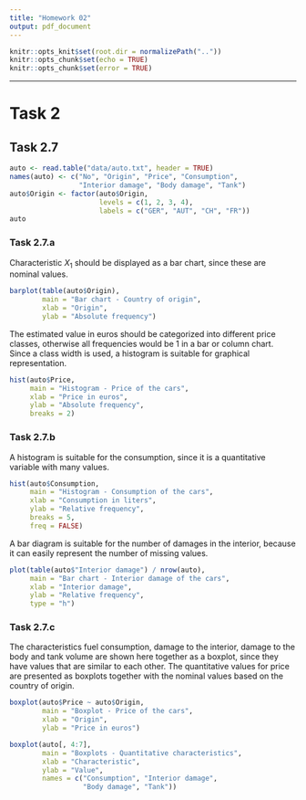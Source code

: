 ```yaml
---
title: "Homework 02"
output: pdf_document
---
```


```r
knitr::opts_knit$set(root.dir = normalizePath(".."))
knitr::opts_chunk$set(echo = TRUE)
knitr::opts_chunk$set(error = TRUE)
```

\let\OldRule\rule
\renewcommand{\rule}[2]{\OldRule{\linewidth}{#2}}

----------

# Task 2
## Task 2.7
```r
auto <- read.table("data/auto.txt", header = TRUE)
names(auto) <- c("No", "Origin", "Price", "Consumption",
                 "Interior damage", "Body damage", "Tank")
auto$Origin <- factor(auto$Origin,
                      levels = c(1, 2, 3, 4),
                      labels = c("GER", "AUT", "CH", "FR"))
auto
```

### Task 2.7.a
Characteristic $X_1$ should be displayed as a bar chart, since these are nominal values.
```r
barplot(table(auto$Origin),
        main = "Bar chart - Country of origin",
        xlab = "Origin",
        ylab = "Absolute frequency")
```

The estimated value in euros should be categorized into different price classes, otherwise all frequencies would be 1 in a bar or column chart. Since a class width is used, a histogram is suitable for graphical representation.
```r
hist(auto$Price,
     main = "Histogram - Price of the cars",
     xlab = "Price in euros",
     ylab = "Absolute frequency",
     breaks = 2)
```

### Task 2.7.b
A histogram is suitable for the consumption, since it is a quantitative variable with many values.
```r
hist(auto$Consumption,
     main = "Histogram - Consumption of the cars",
     xlab = "Consumption in liters",
     ylab = "Relative frequency",
     breaks = 5,
     freq = FALSE)
```

A bar diagram is suitable for the number of damages in the interior, because it can easily represent the number of missing values.
```r
plot(table(auto$"Interior damage") / nrow(auto),
     main = "Bar chart - Interior damage of the cars",
     xlab = "Interior damage",
     ylab = "Relative frequency",
     type = "h")
```

### Task 2.7.c
The characteristics fuel consumption, damage to the interior, damage to the body and tank volume are shown here together as a boxplot, since they have values that are similar to each other. The quantitative values for price are presented as boxplots together with the nominal values based on the country of origin.
```r
boxplot(auto$Price ~ auto$Origin,
        main = "Boxplot - Price of the cars",
        xlab = "Origin",
        ylab = "Price in euros")
```

```r
boxplot(auto[, 4:7],
        main = "Boxplots - Quantitative characteristics",
        xlab = "Characteristic",
        ylab = "Value",
        names = c("Consumption", "Interior damage",
                  "Body damage", "Tank"))
```
